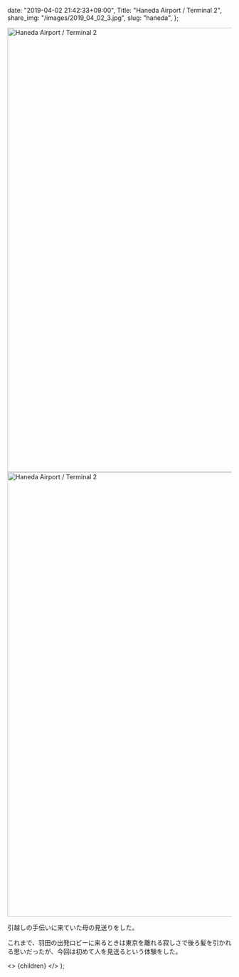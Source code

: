 
  date: "2019-04-02 21:42:33+09:00",
  Title: "Haneda Airport / Terminal 2",
  share_img: "/images/2019_04_02_3.jpg",
  slug: "haneda",
};

<img src="/images/2019_04_02_2.jpg" alt="Haneda Airport / Terminal 2" width="1500" height="1000" loading="lazy" />

<img src="/images/2019_04_02_3.jpg" alt="Haneda Airport / Terminal 2" width="1500" height="1000" loading="lazy" />

引越しの手伝いに来ていた母の見送りをした。

これまで、羽田の出発ロビーに来るときは東京を離れる寂しさで後ろ髪を引かれる思いだったが、今回は初めて人を見送るという体験をした。

  <>
    <Head>
      <title>{meta.Title} | 異郷好実</title>
    </Head>
    <PostLayout meta={meta}>{children}</PostLayout>
  </>
);
